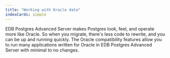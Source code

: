 ```yaml
---
title: "Working with Oracle data"
indexCards: simple
---
```


EDB Postgres Advanced Server makes Postgres look, feel, and operate more like Oracle. So when you migrate, there's less code to rewrite, and you can be up and running quickly. The Oracle compatibility features allow you to run many applications written for Oracle in EDB Postgres Advanced Server with minimal to no changes.
